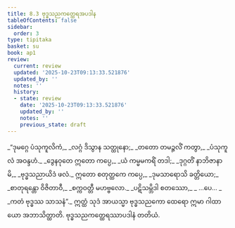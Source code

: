 ```yaml
---
title: 8.3 ဗုဒ္ဓသညကတ္ထေရအပဒါန
tableOfContents: false
sidebar:
  order: 3
type: tipitaka
basket: su
book: ap1
review:
  current: review
  updated: '2025-10-23T09:13:33.521876'
  updated_by: ''
  notes: ''
  history:
  - state: review
    date: '2025-10-23T09:13:33.521876'
    updated_by: ''
    notes: ''
    previous_state: draft
---
```



<ReviewStatus review={frontmatter.review} showDetails={true} />

<HypothesisAnnotation frontmatter={frontmatter} />

<DynamicBreadcrumb />

<Division number="9" book="ap1" e="ch" v="20" p="133">

<Paragraph number="1601" type="verses" book="ap1">
_“ဒုမဂ္ဂေ ပံသုကူလိကံ,_  
_လဂ္ဂံ ဒိသွာန သတ္ထုနော;_  
_တတော တမဉ္ဇလိံ ကတွာ,_  
_ပံသုကူလံ အဝန္ဒဟံ._  

</Paragraph>

</Division>
<Division number="10" book="ap1" e="ch" v="20" p="133">

<Paragraph number="1602" type="verses" book="ap1">
_ဒွေနဝုတေ ဣတော ကပ္ပေ,_  
_ယံ ကမ္မမကရိံ တဒါ;_  
_ဒုဂ္ဂတိံ နာဘိဇာနာမိ,_  
_ဗုဒ္ဓသညာယိဒံ ဖလံ._  

</Paragraph>

</Division>
<Division number="11" book="ap1" e="ch" v="20" p="133">

<Paragraph number="1603" type="verses" book="ap1">
ဣတော စတုတ္ထကေ ကပ္ပေ,_  
_ဒုမသာရောသိ ခတ္တိယော;_  
_စာတုရန္တော ဝိဇိတာဝီ,_  
_စက္ကဝတ္တီ မဟဗ္ဗလော._  

</Paragraph>

</Division>
<Division number="12" book="ap1" e="ch" v="20" p="133">

<Paragraph number="1604" type="verses" book="ap1">
_ပဋိသမ္ဘိဒါ စတဿော,_  
_ …ပေ… _  
_ကတံ ဗုဒ္ဓဿ သာသနံ”._  

</Paragraph>

<Paragraph number="1605" book="ap1">
ဣတ္ထံ သုဒံ အာယသ္မာ ဗုဒ္ဓသညကော ထေရော ဣမာ ဂါထာယော အဘာသိတ္ထာတိ.

</Paragraph>
</Division>

<Paragraph number="1606" type="center" book="ap1">
ဗုဒ္ဓသညကတ္ထေရဿာပဒါနံ တတိယံ.
</Paragraph>